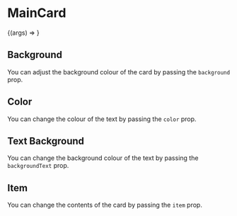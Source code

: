 

<Meta title="MainCard" component={MainCard} />

# MainCard

<Preview>
  <Story
    name="Basic"
    args={{
      item: {
        name: 'stegappasaurus',
        description:
          'Lorem ipsum dolor sit amet, consectetur adipiscing elit. Morbi sollicitudin lectus et est malesuada, quis sodales est rutrum. Fusce a arcu iaculis, faucibus enim eget, imperdiet massa. Cras vestibulum mauris sapien, ac pretium elit posuere a. Nulla venenatis justo at erat ornare dapibus. Maecenas nec facilisis metus, non ornare felis.',
        image:
          'https://images.unsplash.com/photo-1500530855697-b586d89ba3ee?ixlib=rb-1.2.1&ixid=eyJhcHBfaWQiOjEyMDd9&auto=format&fit=crop&w=700&h=400',
        link: '/project/stegappasaurus',
      },
    }}
  >
    {(args) => <MainCard {...args} />}
  </Story>
</Preview>

<Props story="Basic" />

## Background

You can adjust the background colour of the card by passing the `background` prop.

<Preview>
  <Story name="Background">
    <MainCard
      background="gray-100"
      item={{
        name: 'stegappasaurus',
        image:
          'https://images.unsplash.com/photo-1500530855697-b586d89ba3ee?ixlib=rb-1.2.1&ixid=eyJhcHBfaWQiOjEyMDd9&auto=format&fit=crop&w=700&h=400',
        description:
          'An mobile app, created using React Native. Uses steganography to hide messages in images.',
        link: '/project/stegappasaurus',
      }}
    />
  </Story>
</Preview>

## Color

You can change the colour of the text by passing the `color` prop.

<Preview>
  <Story name="Color">
    <MainCard
      color="gray-500"
      item={{
        name: 'stegappasaurus',
        image:
          'https://images.unsplash.com/photo-1500530855697-b586d89ba3ee?ixlib=rb-1.2.1&ixid=eyJhcHBfaWQiOjEyMDd9&auto=format&fit=crop&w=700&h=400',
        description:
          'An mobile app, created using React Native. Uses steganography to hide messages in images.',
        link: '/project/stegappasaurus',
      }}
    />
  </Story>
</Preview>

## Text Background

You can change the background colour of the text by passing the `backgroundText` prop.

<Preview>
  <Story name="Text Background">
    <MainCard
      textBackground="blue-500"
      item={{
        name: 'stegappasaurus',
        image:
          'https://images.unsplash.com/photo-1500530855697-b586d89ba3ee?ixlib=rb-1.2.1&ixid=eyJhcHBfaWQiOjEyMDd9&auto=format&fit=crop&w=700&h=400',
        description:
          'An mobile app, created using React Native. Uses steganography to hide messages in images.',
        link: '/project/stegappasaurus',
      }}
    />
  </Story>
</Preview>

## Item

You can change the contents of the card by passing the `item` prop.

<Preview>
  <Story name="Item">
    <MainCard
      item={{
        name: 'composerisation',
        description: 'Converts commands between docker run and docker compose.',
        image:
          'https://images.unsplash.com/photo-1593338717285-fc56ada95667?ixlib=rb-1.2.1&ixid=eyJhcHBfaWQiOjEyMDd9&auto=format&fit=crop&w=700&h=400',
        link: '/project/composerisation',
      }}
    />
  </Story>
</Preview>
